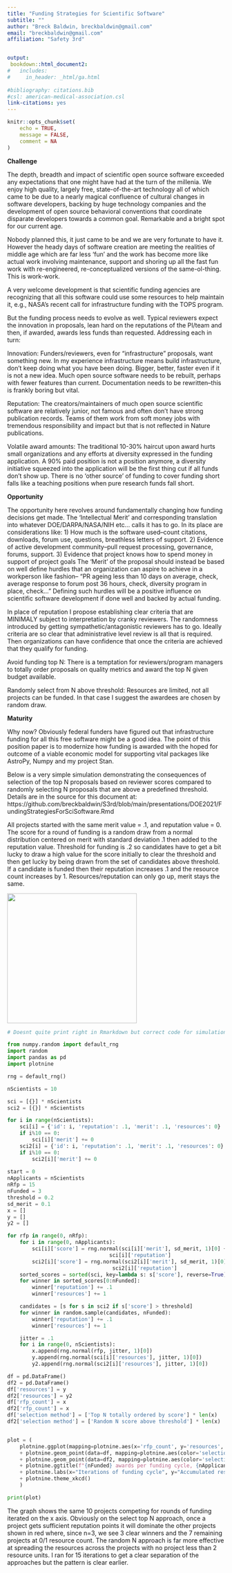 ```yaml
---
title: "Funding Strategies for Scientific Software"
subtitle: ""
author: "Breck Baldwin, breckbaldwin@gmail.com"
email: "breckbaldwin@gmail.com"
affiliation: "Safety 3rd"


output:
 bookdown::html_document2:
#   includes:
#     in_header: _html/ga.html 
     
#bibliography: citations.bib
#csl: american-medical-association.csl
link-citations: yes
---
```


```r
knitr::opts_chunk$set(
	echo = TRUE,
	message = FALSE,
	comment = NA
)
```

__Challenge__

The depth, breadth and impact of scientific open source software exceeded any expectations that one might have had at the turn of the millenia. We enjoy high quality, largely free, state-of-the-art technology all of which came to be due to a nearly magical confluence of cultural changes in software developers, backing by huge technology companies and the development of open source behavioral conventions that coordinate disparate developers towards a common goal. Remarkable and a bright spot for our current age. 

Nobody planned this, it just came to be and we are very fortunate to have it. However the heady days of software creation are meeting the realities of middle age which are far less 'fun' and the work has become more like actual work involving maintenance, support and shoring up all the fast fun work with re-engineered, re-conceptualized versions of the same-ol-thing. This is work-work. 

A very welcome development is that scientific funding agencies are recognizing that all this software could use some resources to help maintain it, e.g., NASA's recent call for infrastructure funding with the TOPS program. 

But the funding process needs to evolve as well. Typical reviewers expect the innovation in proposals, lean hard on the reputations of the PI/team and then, if awarded, awards less funds than requested. Addressing each in turn:

Innovation: Funders/reviewers, even for "infrastructure" proposals, want something new. In my experience infrastructure means build infrastructure, don't keep doing what you have been doing. Bigger, better, faster even if it is not a new idea. Much open source software needs to be rebuilt, perhaps with fewer features than current. Documentation needs to be rewritten--this is frankly boring but vital. 

Reputation: The creators/maintainers of much open source scientific software are relatively junior, not famous and often don't have strong publication records. Teams of them work from soft money jobs with tremendous responsibility and impact but that is not reflected in Nature publications. 

Volatile award amounts: The traditional 10-30% haircut upon award hurts small organizations and any efforts at diversity expressed in the funding application. A 90% paid position is not a position anymore, a diversity initiative squeezed into the application will be the first thing cut if all funds don't show up. There is no 'other source' of funding to cover funding short falls like a teaching positions when pure research funds fall short. 


__Opportunity__

The opportunity here revolves around fundamentally changing how funding decisions get made. The 'Intellectual Merit' and corresponding translation into whatever DOE/DARPA/NASA/NIH etc... calls it has to go. In its place are considerations like:
1) How much is the software used--count citations, downloads, forum use, questions, breathless letters of support.
2) Evidence of active development community--pull request processing, governance, forums, support.
3) Evidence that project knows how to spend money in support of project goals
The 'Merit' of the proposal should instead be based on well define hurdles that an organization can aspire to achieve in a workperson like fashion-- "PR ageing less than 10 days on average, check, average response to forum post 36 hours, check, diversity program in place, check..." Defining such hurdles will be a positive influence on scientific software development if done well and backed by actual funding.  

In place of reputation I propose establishing clear criteria that are MINIMALY subject to interpretation by cranky reviewers. The randomness introduced by getting sympathetic/antagonistic reviewers has to go.  Ideally criteria are so clear that administrative level review is all that is required. Then organizations can have confidence that once the criteria are achieved that they qualify for funding. 

Avoid funding top N: There is a temptation for reviewers/program managers to totally order proposals on quality metrics and award the top N given budget available. 

Randomly select from N above threshold: Resources are limited, not all projects can be funded. In that case I suggest the awardees are chosen by random draw. 

__Maturity__

Why now? Obviously federal funders have figured out that infrastructure funding for all this free software might be a good idea. The point of this position paper is to modernize how funding is awarded with the hoped for outcome of a viable economic model for supporting vital packages like AstroPy, Numpy and my project Stan. 

Below is a very simple simulation demonstrating the consequences of selection of the top N proposals based on reviewer scores compared to randomly selecting N proposals that are above a predefined threshold. Details are in the source for this document at: https://github.com/breckbaldwin/S3rd/blob/main/presentations/DOE2021/FundingStrategiesForSciSoftware.Rmd

All projects started with the same merit value = .1, and reputation value = 0. The score for a round of funding is a random draw from a normal distribution centered on merit with standard deviation .1 then added to the reputation value. Threshold for funding is .2 so candidates have to get a bit lucky to draw a high value for the score initially to clear the threshold and then get lucky by being drawn from the set of candidates above threshold. If a candidate is funded then their reputation increases .1 and the resource count increases by 1. Resources/reputation can only go up, merit stays the same. 

<img src="file:/home/breck/git/S3rd/presentations/DOE2021/graph.png" style="height:300px;align:center;" /> 

```python
# Doesnt quite print right in Rmarkdown but correct code for simulation

from numpy.random import default_rng
import random
import pandas as pd
import plotnine

rng = default_rng()

nScientists = 10

sci = [{}] * nScientists
sci2 = [{}] * nScientists

for i in range(nScientists):
    sci[i] = {'id': i, 'reputation': .1, 'merit': .1, 'resources': 0}
    if i%10 == 0:
        sci[i]['merit'] += 0
    sci2[i] = {'id': i, 'reputation': .1, 'merit': .1, 'resources': 0}
    if i%10 == 0:
        sci2[i]['merit'] += 0
        
start = 0
nApplicants = nScientists
nRfp = 15
nFunded = 3
threshold = 0.2
sd_merit = 0.1
x = []
y = []
y2 = []

for rfp in range(0, nRfp):
    for i in range(0, nApplicants):
        sci[i]['score'] = rng.normal(sci[i]['merit'], sd_merit, 1)[0] +\
                                 sci[i]['reputation']
        sci2[i]['score'] = rng.normal(sci2[i]['merit'], sd_merit, 1)[0] +\
                                  sci2[i]['reputation']
    sorted_scores = sorted(sci, key=lambda s: s['score'], reverse=True)
    for winner in sorted_scores[0:nFunded]:
        winner['reputation'] += .1
        winner['resources'] += 1

    candidates = [s for s in sci2 if s['score'] > threshold]
    for winner in random.sample(candidates, nFunded):
        winner['reputation'] += .1
        winner['resources'] += 1

    jitter = .1
    for i in range(0, nScientists):
        x.append(rng.normal(rfp, jitter, 1)[0])
        y.append(rng.normal(sci[i]['resources'], jitter, 1)[0])
        y2.append(rng.normal(sci2[i]['resources'], jitter, 1)[0])

df = pd.DataFrame()
df2 = pd.DataFrame()
df['resources'] = y
df2['resources'] = y2
df['rfp_count'] = x
df2['rfp_count'] = x
df['selection method'] = ['Top N totally ordered by score'] * len(x)
df2['selection method'] = ['Random N score above threshold'] * len(x)


plot = (
    plotnine.ggplot(mapping=plotnine.aes(x='rfp_count', y='resources', group = 'selection method'))
    + plotnine.geom_point(data=df, mapping=plotnine.aes(color='selection method'), size=.2) 
    + plotnine.geom_point(data=df2, mapping=plotnine.aes(color='selection method'), size=.2)
    + plotnine.ggtitle(f"{nFunded} awards per funding cycle, {nApplicants} participants")
    + plotnine.labs(x="Iterations of funding cycle", y="Accumulated resources over time")
    + plotnine.theme_xkcd()
    )

print(plot)
```

The graph shows the same 10 projects competing for rounds of funding iterated on the x axis. Obviously on the select top N approach, once a project gets sufficient reputation points it will dominate the other projects shown in red where, since n=3, we see 3 clear winners and the 7 remaining projects at 0/1 resource count. The random N approach is far more effective at spreading the resources across the projects with no project less than 2 resource units. I ran for 15 iterations to get a clear separation of the approaches but the pattern is clear earlier. 